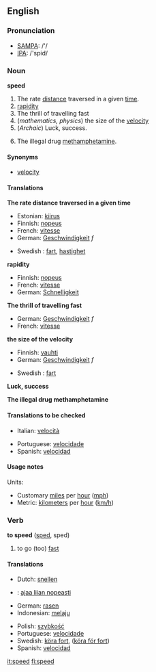 ==English==
=== Pronunciation ===
*[[w:SAMPA|SAMPA]]: /'/
*[[w:IPA|IPA]]: /'spid/

=== Noun ===
'''speed'''
#The rate [[distance]] traversed in a given [[time]].
#[[rapidity]]
#The thrill of travelling fast
#(''mathematics, physics'') the size of the [[velocity]]
#(''Archaic'') Luck, success.
#{{slang}} The illegal drug [[methamphetamine]].

====Synonyms====
*[[velocity]]

==== Translations ====
'''The rate distance traversed in a given time'''
{{top}}
*Estonian: [[kiirus]]
*Finnish: [[nopeus]]
*French: [[vitesse]]
*German: [[Geschwindigkeit]] ''f''
{{mid}}
*Swedish : [[fart]], [[hastighet]]
{{bottom}}

'''rapidity'''
{{top}}
*Finnish: [[nopeus]]
*French: [[vitesse]]
*German: [[Schnelligkeit]]
{{mid}}
{{bottom}}

'''The thrill of travelling fast'''
{{top}}
*German: [[Geschwindigkeit]] ''f''
*French: [[vitesse]]
{{mid}}
{{bottom}}

'''the size of the velocity'''
{{top}}
*Finnish: [[vauhti]]
*German: [[Geschwindigkeit]] ''f''
{{mid}}
*Swedish : [[fart]]
{{bottom}}

'''Luck, success'''
{{top}}
{{mid}}
{{bottom}}

'''The illegal drug methamphetamine'''
{{top}}
{{mid}}
{{bottom}}

====Translations to be checked====
{{checktrans}}
{{top}}<!--languages from A to I go here-->
*Italian: [[velocità]]
{{mid}}<!--languages from J to Z go here-->
*Portuguese: [[velocidade]]
*Spanish: [[velocidad]]
{{bottom}}

====Usage notes====
Units:
*Customary [[mile]]s per [[hour]] ([[mph]])
*Metric: [[kilometer]]s per [[hour]] ([[km/h]])

=== Verb ===
{{en-infl-reg-consonant|speed||}}

'''to speed''' ([[sped]], sped)
# to go (too) [[fast]]

==== Translations ====
{{top}}<!--languages from A to I go here-->
*Dutch: [[snellen]]
*{{msg:fi}}: [[ajaa liian nopeasti]]
*German: [[rasen]]
*Indonesian: [[laju|melaju]]
{{mid}}<!--languages from J to Z go here-->
*Polish: [[szybkość]]
*Portuguese: [[velocidade]]
*Swedish: [[köra fort]], ([[köra för fort]])
*Spanish: [[velocidad]]
{{bottom}}

[[it:speed]]
[[fi:speed]]